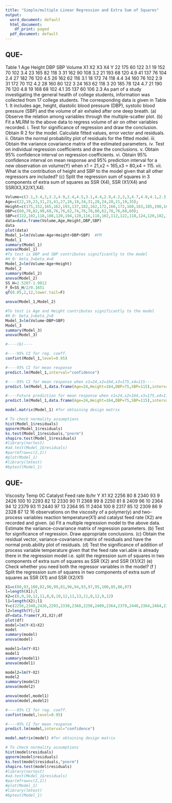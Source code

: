 ---
title: "Simple/multiple Linear Regression and Extra Sum of Squares"
output:
  word_document: default
  html_document:
    df_print: paged
  pdf_document: default
---

## QUE-
Table 1 
Age Height DBP SBP Volume 
X1 X2 X3 X4 Y 
22 175 60 122 3.1
19 152 70 102 3.4
23 165 82 118 3
31 162 90 108 3.2
21 193 68 120 4.9
41 137 76 104 2.4
27 182 76 120 4.5
26 162 62 116 3.1
18 172 74 118 4.4
34 160 76 102 2.9
31 172 70 112 4.2
28 160 80 122 3
24 163 62 118 3
20 185 78 124 4.7
21 190 76 120 4.8
19 168 68 102 4.1
35 137 60 106 2.3
 As part of a study investigating the general health of college students, information was collected
from 17 college students. The corresponding data is given in Table 1. It includes age, height,
diastolic blood pressure (DBP), systolic blood pressure (SBP) and the volume of air exhaled after
one deep breath.
(a) Observe the relation among variables through the multiple-scatter plot.
(b) Fit a MLRM to the above data to regress volume of air on other variables recorded.
i. Test for significance of regression and draw the conclusion. Obtain R
2
for the model.
Calculate fitted values, error vector and residuals.
ii. Obtain the normal probability plot of residuals for the fitted model.
iii. Obtain the variance covariance matrix of the estimated parameters.
iv. Test on individual regression coefficients and draw the conclusions.
v. Obtain 95% confidence interval on regression coefficients.
vi. Obtain 95% confidence interval on mean response and 95% prediction interval for a new
observation on volume(Y) when x1 = 21,x2 = 165,x3 = 80,x4 = 115.
vii. What is the contribution of height and SBP to the model given that all other regressors
are included?
(c) Split the regression sum of squares in 3 components of extra sum of squares as
SSR (X4), SSR (X1/X4) and SSR(X3,X2/X1,X4).

```{r}
Volume=c(3.1,3.4,3,3.2,4.9,2.4,4.5,3.1,4.4,2.9,4.2,3,3,4.7,4.8,4.1,2.3);
Age=c(22,19,23,31,21,41,27,26,18,34,31,28,24,20,21,19,35);
Height=c(175,152,165,162,193,137,182,162,172,160,172,160,163,185,190,168,137);
DBP=c(60,70,82,90,68,76,76,62,74,76,70,80,62,78,76,68,60);
SBP=c(122,102,118,108,120,104,120,116,118,102,112,122,118,124,120,102,106);
data=data.frame(Volume,Age,Height,DBP,SBP)
data
plot(data)
Model_1=lm(Volume~Age+Height+DBP+SBP)  #FM
Model_1
summary(Model_1)
anova(Model_1)
#To test is DBP and SBP contributes significantly to the model
#H_0: beta_3=beta_4=0
Model_2=lm(Volume~Age+Height)
Model_2
summary(Model_2)
anova(Model_2)
SS_H=2.5207-1.9812
F_0=SS_H/2/0.1651
qf(0.05,2,12,lower.tail=F)

anova(Model_1,Model_2)

#To test is Age and Height contributes significantly to the model
#H_0: beta_1=beta_2=0
Model_3=lm(Volume~DBP+SBP)
Model_3
summary(Model_3)
anova(Model_3)

#----(b)----

#----95% CI for reg. coeff.
confint(Model_1,level=0.95)

#----95% CI for mean response
predict.lm(Model_1,interval="confidence")

#----95% CI for mean response when x1=24,x2=164,x3=175,x4=115----
predict.lm(Model_1,data.frame(Age=24,Height=164,DBP=75,SBP=115),interval="confidence")

#----Future prediction for mean response when x1=24,x2=164,x3=175,x4=115----
predict.lm(Model_1,data.frame(Age=24,Height=164,DBP=75,SBP=115),interval="prediction")

model.matrix(Model_1) #for obtaining design matrix

# To check normality assumptions
hist(Model_1$residuals) 
qqnorm(Model_1$residuals)
ks.test(Model_1$residuals,"pnorm")
shapiro.test(Model_1$residuals)
#library(nortest)
#ad.test(Model_1$residuals)
#par(mfrow=c(2,2))
#plot(Model_1)
#library(lmtest)
#bptest(Model_1)


```
## QUE-
Viscosity  Temp 0C  Catalyst Feed rate lb/hr
 Y X1 X2
2256 80 8
2340 93 9
2426 100 10
2293 82 12
2330 90 11
2368 99 8
2250 81 8
2409 96 10
2364 94 12
2379 93 11
2440 97 13
2364 95 11
2404 100 8
2317 85 12
2309 86 9
2328 87 12
16 observations on the viscosity of a polymer(y)
and two-process variables reaction temperature(X1) and catalyst feed rate (X2) are recorded and given.
(a) Fit a multiple regression model to the above data. Estimate the variance-covariance matrix of regression parameters.
(b) Test for significance of regression. Draw appropriate conclusions.
(c) Obtain the residual vector, variance-covariance matrix of residuals and have the normal prob.ability plot of residuals.
(d) Test the significance of addition of process variable temperature given that the feed rate vari.able is already there in the regression model i.e. split the regression sum of squares in two
components of extra sum of squares as SSR (X2) and SSR (X1/X2)
(e) Check whether you need both the regressor variables in the model?
(f ) Split the regression sum of squares in two components of extra sum of squares as
SSR (X1) and SSR (X2/X1)

```{r}
X1=c(80,93,100,82,90,99,81,96,94,93,97,95,100,85,86,87)
l=length(X1);l
X2=c(8,9,10,12,11,8,8,10,12,11,13,11,8,12,9,12)
l1=length(X2);l1
Y=c(2256,2340,2426,2293,2330,2368,2250,2409,2364,2379,2440,2364,2404,2317,2309,2328)
l2=length(Y);l2
df=data.frame(Y,X1,X2);df
plot(df)
model=lm(Y~X1+X2)
model
summary(model)
anova(model)

model1=lm(Y~X1)
model1
summary(model1)
anova(model1)

model2=lm(Y~X2)
model2
summary(model2)
anova(model2)

anova(model,model1)
anova(model,model2)

#----95% CI for reg. coeff.
confint(model,level=0.95)

#----95% CI for mean response
predict.lm(model,interval="confidence")

model.matrix(model) #for obtaining design matrix

# To check normality assumptions
hist(model$residuals) 
qqnorm(model$residuals)
ks.test(model$residuals,"pnorm")
shapiro.test(model$residuals)
#library(nortest)
#ad.test(Model_1$residuals)
#par(mfrow=c(2,2))
#plot(Model_1)
#library(lmtest)
#bptest(Model_1)

```
 
